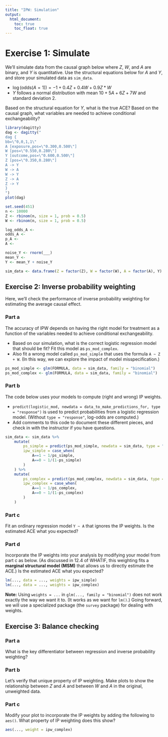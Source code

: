 ```yaml
---
title: "IPW: Simulation"
output: 
  html_document:
    toc: true
    toc_float: true
---
```


# Exercise 1: Simulate

We'll simulate data from the causal graph below where $Z$, $W$, and $A$ are binary, and $Y$ is quantitative. Use the structural equations below for $A$ and $Y$, and store your simulated data as `sim_data`.

- $\log(\mathrm{odds}(A = 1)) = -1 + 0.4 Z + 0.4 W + 0.9 Z*W$
- $Y$ follows a normal distribution with mean $10 + 5A + 6Z + 7W$ and standard deviation 2.

Based on the structural equation for $Y$, what is the true ACE? Based on the causal graph, what variables are needed to achieve conditional exchangeability?

```r
library(dagitty)
dag <- dagitty("
dag {
bb=\"0,0,1,1\"
A [exposure,pos=\"0.300,0.500\"]
W [pos=\"0.550,0.280\"]
Y [outcome,pos=\"0.600,0.500\"]
Z [pos=\"0.350,0.280\"]
A -> Y
W -> A
W -> Y
Z -> A
Z -> Y
}
")
plot(dag)
```

```r
set.seed(451)
n <- 10000
Z <- rbinom(n, size = 1, prob = 0.5)
W <- rbinom(n, size = 1, prob = 0.5)

log_odds_A <- 
odds_A <- 
p_A <- 
A <- 

noise_Y <- rnorm(___)
mean_Y <- 
Y <- mean_Y + noise_Y

sim_data <- data.frame(Z = factor(Z), W = factor(W), A = factor(A), Y)
```





## Exercise 2: Inverse probability weighting

Here, we'll check the performance of inverse probability weighting for estimating the average causal effect.

### Part a

The accuracy of IPW depends on having the right model for treatment as a function of the variables needed to achieve conditional exchangeability.

- Based on our simulation, what is the correct logistic regression model that should be fit? Fit this model as `ps_mod_complex`.
- Also fit a wrong model called `ps_mod_simple` that uses the formula `A ~ Z + W`. (In this way, we can explore the impact of model misspecification.)

```r
ps_mod_simple <- glm(FORMULA, data = sim_data, family = "binomial")
ps_mod_complex <- glm(FORMULA, data = sim_data, family = "binomial")
```

### Part b

The code below uses your models to compute (right and wrong) IP weights.

- `predict(logistic_mod, newdata = data_to_make_predictions_for, type = "response")` is used to predict probabilities from a logistic regression model. (Without `type = "response"`, log-odds are computed.)
- Add comments to this code to document these different pieces, and check in with the instructor if you have questions.

```r
sim_data <- sim_data %>%
    mutate(
        ps_simple = predict(ps_mod_simple, newdata = sim_data, type = "response"),
        ipw_simple = case_when(
            A==1 ~ 1/ps_simple,
            A==0 ~ 1/(1-ps_simple)
        )
    ) %>%
    mutate(
        ps_complex = predict(ps_mod_complex, newdata = sim_data, type = "response"),
        ipw_complex = case_when(
            A==1 ~ 1/ps_complex,
            A==0 ~ 1/(1-ps_complex)
        )
    )
```

### Part c

Fit an ordinary regression model `Y ~ A` that ignores the IP weights. Is the estimated ACE what you expected?

### Part d

Incorporate the IP weights into your analysis by modifying your model from part c as below. (As discussed in 12.4 of WHATIF, this weighting fits a **marginal structural model (MSM)** that allows us to directly estimate the ACE.) Is the estimated ACE what you expected?

```r
lm(..., data = ..., weights = ipw_simple)
lm(..., data = ..., weights = ipw_complex)
```


**Note:** Using `weights = ...` in `glm(..., family = "binomial")` does not work exactly the way we want it to. (It works as we want for `lm()`.) Going forward, we will use a specialized package (the `survey` package) for dealing with weights.





## Exercise 3: Balance checking

### Part a

What is the key differentiator between regression and inverse probability weighting?

### Part b

Let's verify that unique property of IP weighting. Make plots to show the relationship between $Z$ and $A$ and between $W$ and $A$ in the original, unweighted data.

### Part c

Modify your plot to incorporate the IP weights by adding the following to `aes()`. What property of IP weighting does this show?

```r
aes(..., weight = ipw_complex)
```
